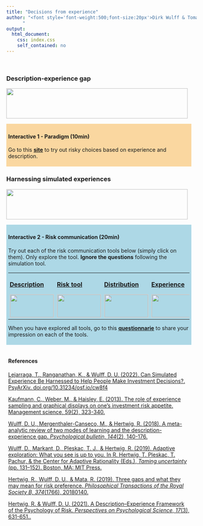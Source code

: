 ```yaml
---
title: "Decisions from experience"
author: "<font style='font-weight:500;font-size:20px'>Dirk Wulff & Tomás Lejarraga</font><br><font style='font-weight:500;font-size:20px'>2022 June @ Freiburg</font><br><br><img src='https://raw.githubusercontent.com/therbootcamp/therbootcamp.github.io/master/_sessions/_image/by-sa.png' style= 'height:16.7px;vertical-align:baseline'/>
      "
output:
  html_document:
    css: index.css
    self_contained: no
---
```


<br>

### Description-experience gap

<p align="left">
  <img src="https://raw.githubusercontent.com/dwulff/SI2021_DfE/master/_sessions/_image/drosophila.png" width=480px style="height:80px">
</p>

<div style="width:480px;padding:5px;background-color: #FAD7A0;">

#### Interactive 1 - Paradigm (10min)

Go to this <a href="https://taming-uncertainty.mpib-berlin.mpg.de/chapter-7-element-1">**site**</a> to try out risky choices based on experience and description. 
</div>


### Harnessing simulated experiences

<p align="left">
  <img src="https://raw.githubusercontent.com/dwulff/TAPMI_WS2020/master/_sessions/_image/stocks.png" width=480px style="height:80px">
</p>

<div style="width:480px;padding:5px;margin-top:10px;background-color:lightblue">

#### Interactive 2 - Risk communication (20min)

Try out each of the risk communication tools below (simply click on them). Only explore the tool. **Ignore the questions** following the simulation tool. 

<table style="margin-bottom:10px">
  <tr>
    <td style="padding:4px">
    <a href="https://taming-uncertainty.mpib-berlin.mpg.de/chapter-10-element-2/description">
    <p style="size:20px;weight:900">**Description**</p>
    <img src="https://raw.githubusercontent.com/dwulff/TAPMI_WS2020/master/_sessions/_image/description.png" style="height:60px;width:115px;border:1px solid lightgrey"></a>
    </td>
    <td style="padding:4px">
    <a href="https://taming-uncertainty.mpib-berlin.mpg.de/chapter-10-element-2/risktool">
    <p style="size:20px;weight:900">**Risk tool**</p>
    <img src="https://raw.githubusercontent.com/dwulff/TAPMI_WS2020/master/_sessions/_image/risktool.png" style="height:60px;width:115px;border:1px solid lightgrey"></a>
    </td>
    <td style="padding:4px">
    <a href="https://taming-uncertainty.mpib-berlin.mpg.de/chapter-10-element-2/distribution">
    <p style="size:20px;weight:900">**Distribution**</p>
    <img src="https://raw.githubusercontent.com/dwulff/TAPMI_WS2020/master/_sessions/_image/distribution.png" style="height:60px;width:115px;border:1px solid lightgrey"></a>
    </td>
    <td style="padding:4px">
    <a href="https://taming-uncertainty.mpib-berlin.mpg.de/chapter-10-element-2/experience">
    <p style="size:20px;weight:900">**Experience**</p>
    <img src="https://raw.githubusercontent.com/dwulff/TAPMI_WS2020/master/_sessions/_image/experience.png" style="height:60px;width:115px;border:1px solid lightgrey"></a>
    </td>
  </tr>
</table>


When you have explored all tools, go to this <a href="https://forms.gle/TgUJ2PQnuX4qp8cHA">**questionnarie**</a> to share your impression on each of the tools.  

</div>


<div style="width:480px;padding:5px;margin-top:10px">

#### References

<a href="https://raw.githubusercontent.com/dwulff/SI2022_DfE/master/_sessions/_pdf/LejarragaRanganathanWulff2022.pdf">Lejarraga, T., Ranganathan, K., & Wulff, D. U. (2022). Can Simulated Experience Be Harnessed to Help People Make Investment Decisions?. PsyArXiv. doi.org/10.31234/osf.io/cw8f4</a>
      
<a href="https://raw.githubusercontent.com/dwulff/SI2022_DfE/master/_sessions/_pdf/Kaufman2013RiskTool.pdf">Kaufmann, C., Weber, M., & Haisley, E. (2013). The role of experience sampling and graphical displays on one's investment risk appetite. Management science, 59(2), 323-340.</a>

<a href="https://raw.githubusercontent.com/dwulff/SI2022_DfE/master/_sessions/_pdf/Wulff2018GapMeta.pdf">Wulff, D. U., Mergenthaler-Canseco, M., & Hertwig, R. (2018). A meta-analytic review of two modes of learning and the description-experience gap. *Psychological bulletin, 144*(2), 140-176.</a>

<a href="https://raw.githubusercontent.com/dwulff/SI2022_DfE/master/_sessions/_pdf/WulffEtAl2019AdaptiveExploration.pdf">
Wulff, D., Markant, D., Pleskac, T. J., & Hertwig, R. (2019). Adaptive exploration: What you see is up to you. In R. Hertwig, T. Pleskac, T. Pachur, & the Center for Adaptive Rationality (Eds.), <i>Taming uncertainty</i> (pp. 131–152). Boston, MA: MIT Press.</a>

<a href="https://raw.githubusercontent.com/dwulff/SI2022_DfE/master/_sessions/_pdf/Hertwig2018Risk.pdf">Hertwig, R., Wulff, D. U., & Mata, R. (2019). Three gaps and what they may mean for risk preference. *Philosophical Transactions of the Royal Society B, 374*(1766), 20180140.</a>

<a href="https://raw.githubusercontent.com/dwulff/SI2022_DfE/master/_sessions/_pdf/HertwigWulff2021DEFramework.pdf">Hertwig, R. & Wulff, D. U. (2021). A Description–Experience Framework of the Psychology of Risk. *Perspectives on Psychological Science, 17*(3), 631-651..</a>


</div>

</td>
</tr>
</table>
